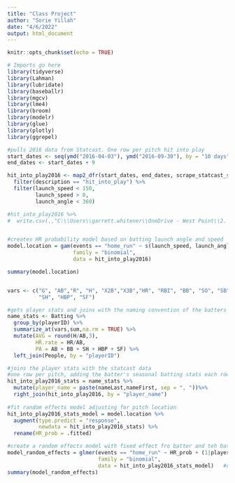 ```yaml
---
title: "Class Project"
author: "Sorie Yillah"
date: "4/6/2022"
output: html_document
---
```


```r
knitr::opts_chunk$set(echo = TRUE)
```

```r
# Imports go here
library(tidyverse)
library(Lahman)
library(lubridate)
library(baseballr)
library(mgcv)
library(lme4)
library(broom)
library(modelr)
library(glue)
library(plotly)
library(ggrepel)
```

```r
#pulls 2016 data from Statcast. One row per pitch hit into play
start_dates <- seq(ymd("2016-04-03"), ymd("2016-09-30"), by = "10 days")
end_dates <- start_dates + 9

hit_into_play2016 <- map2_dfr(start_dates, end_dates, scrape_statcast_savant) %>% 
  filter(description == "hit_into_play") %>% 
  filter(launch_speed < 150,
         launch_speed > 0,
         launch_angle < 360)


```

```r
#hit_into_play2016 %>%
#  write.csv(.,"C:\\Users\\garrett.whitener\\OneDrive - West Point\\2. Cow\\MA388\\Sabermetrics\\class project\\MA388_Project\\projectdata.csv", row.names = FALSE)


#creates HR probability model based on batting launch angle and speed
model.location = gam(events == "home_run" ~ s(launch_speed, launch_angle),
                     family = "binomial",
                     data = hit_into_play2016)

summary(model.location)


vars <- c("G", "AB","R", "H", "X2B","X3B","HR", "RBI", "BB", "SO", "SB",
          "SH", "HBP", "SF")

#gets player stats and joins with the naming convention of the batters
name_stats <- Batting %>%
  group_by(playerID) %>%
  summarize_at(vars,sum,na.rm = TRUE) %>%
  mutate(AVG = round(H/AB,3),
         HR.rate = HR/AB,
         PA = AB + BB + SH + HBP + SF) %>%
  left_join(People, by = "playerID")

#joins the player stats with the statcast data
#one row per pitch, adding the batter's seasonal batting stats each row
hit_into_play2016_stats = name_stats %>%
  mutate(player_name = paste(nameLast,nameFirst, sep = ", "))%>%
  right_join(hit_into_play2016, by = "player_name")
  
#fit random effects model adjusting for pitch location
hit_into_play2016_stats_model = model.location %>%
  augment(type.predict = "response",
          newdata = hit_into_play2016_stats) %>%
  rename(HR_prob = .fitted)

#create a random effects model with fixed effect fro batter and teh batter's BA
model_random_effects = glmer(events == "home_run" ~ HR_prob + (1|player_name) + AVG,
                             family = "binomial",
                             data = hit_into_play2016_stats_model)   #one with vertical line indicated random effect
summary(model_random_effects)

```

